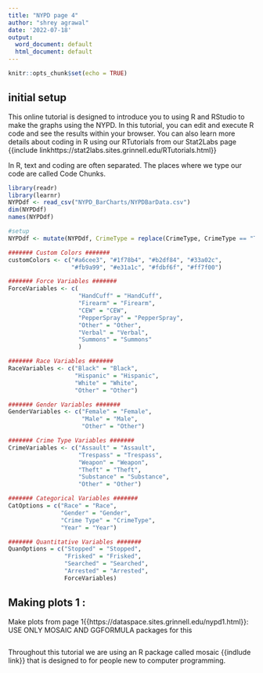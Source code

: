 ```yaml
---
title: "NYPD page 4"
author: "shrey agrawal"
date: '2022-07-18'
output:
  word_document: default
  html_document: default
---
```


```r
knitr::opts_chunk$set(echo = TRUE)
```

## initial setup
This online tutorial is designed to introduce you to using R and RStudio to make the graphs using the NYPD. In this tutorial, you can edit and execute R code and see the results within your browser. You can also learn more details about coding in R using our RTutorials from our Stat2Labs page {{include linkhttps://stat2labs.sites.grinnell.edu/RTutorials.html}}

In R, text and coding are often separated. The places where we type our code are called Code Chunks.

```r
library(readr)
library(learnr)
NYPDdf <- read_csv("NYPD_BarCharts/NYPDBarData.csv")
dim(NYPDdf)
names(NYPDdf)
```

```r
#setup
NYPDdf <- mutate(NYPDdf, CrimeType = replace(CrimeType, CrimeType == "Tresspass" ,"Trespass"))

####### Custom Colors #######
customColors <- c("#a6cee3", "#1f78b4", "#b2df84", "#33a02c",
                  "#fb9a99", "#e31a1c", "#fdbf6f", "#ff7f00")

####### Force Variables #######
ForceVariables <- c(
                    "HandCuff" = "HandCuff",
                    "Firearm" = "Firearm",
                    "CEW" = "CEW",
                    "PepperSpray" = "PepperSpray",
                    "Other" = "Other",
                    "Verbal" = "Verbal",
                    "Summons" = "Summons"
                    )

####### Race Variables #######
RaceVariables <- c("Black" = "Black",
                   "Hispanic" = "Hispanic",
                   "White" = "White",
                   "Other" = "Other")

####### Gender Variables #######
GenderVariables <- c("Female" = "Female",
                     "Male" = "Male",
                     "Other" = "Other")

####### Crime Type Variables #######
CrimeVariables <- c("Assault" = "Assault",
                    "Trespass" = "Trespass",
                    "Weapon" = "Weapon",
                    "Theft" = "Theft",
                    "Substance" = "Substance",
                    "Other" = "Other")

####### Categorical Variables #######
CatOptions = c("Race" = "Race",
               "Gender" = "Gender",
               "Crime Type" = "CrimeType",
               "Year" = "Year")

####### Quantitative Variables #######
QuanOptions = c("Stopped" = "Stopped",
                "Frisked" = "Frisked",
                "Searched" = "Searched",
                "Arrested" = "Arrested",
                ForceVariables)

```
## Making plots 1 :

Make plots from page 1{{https://dataspace.sites.grinnell.edu/nypd1.html}}: USE ONLY MOSAIC AND GGFORMULA packages for this


```r


```


Throughout this tutorial we are using an R package called mosaic {{indlude link}} that is designed to for people new to computer programming.
